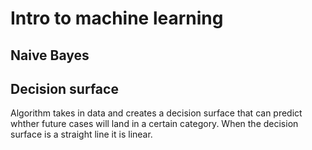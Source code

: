 # Intro to machine learning

## Naive Bayes

## Decision surface
Algorithm takes in data and creates a decision surface that can predict whther future cases will land in a certain category. 
When the decision surface is a straight line it is linear.

